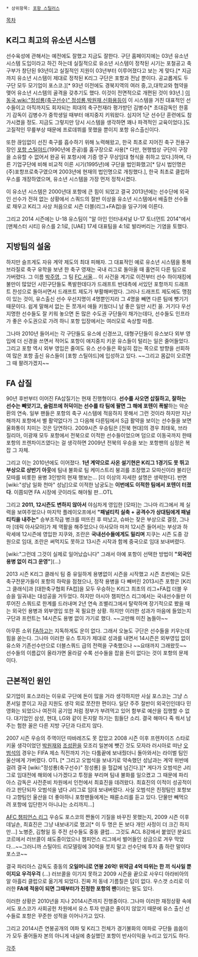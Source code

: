  * 상위항목: [[포항 스틸러스]]
[[목차]]
== K리그 최고의 유소년 시스템 ==
선수육성에 관해서는 예전에도 잘했고 지금도 잘한다. 구단 홈페이지에는 03년 유소년 시스템 도입이라고 하긴 하는데 실질적으로 유소년 시스템이 정착된 시기는 포철공고 축구부가 창단된 93년이고 실질적인 지원이 03년부터 이루어졌다고 보는 게 맞다.[* 지금까지 유소년 시스템이 제대로 정착된 K리그 구단은 포항과 전남 뿐이다. 공교롭게도 두 구단 모두 모기업이 포스코.][* 93년 이전에도 경북지역의 여러 중,고,대학교와 협약을 맺어 유소년 시스템의 골격을 갖추기도 했다. 이것이 전면적으로 개편된 것이 93년.] [[이동국]],[[wiki:"정성룡(축구선수)" 정성룡]],[[박원재]],[[신화용]]등이 이 시스템을 거친 대표적인 선수들이고 아직까지도 회자되는 희대의 축구천재라 평가받던 김병수[* 초대감독인 한홍기 감독이 김병수가 중학생일 때부터 애지중지 키워왔다. 심지어 1군 선수단 훈련에도 참가시켰을 정도. 지금도 그렇지만 당시 시스템을 생각하면 꽤나 파격적인 교육이었다.]도 고질적인 무릎부상 때문에 프로데뷔를 못했을 뿐이지 포항 유스출신이다.

또한 끊임없이 선진 축구를 흡수하기 위해 노력해왔고, 한국 최초로 지어진 축구 전용구장인 [[포항 스틸야드]](1990년에 준공)를 홈구장으로 사용[* 다만, 현행법상 구단이 구장을 소유할 수 없어서 완공 뒤 포항시에 기증 영구 무상임대 형식을 취하고 있다.]하며, 다른 기업구단에 비해 비교적 이른 시기(1995년)에 구단을 법인화했고[* 당시 법인명은 (주)포항프로축구였으며 2003년에 현재의 법인명으로 개칭했다.], 한국 최초로 클럽하우스를 개장하였으며, 유소년 시스템을 가장 먼저 정착시켰다. 

이 유소년 시스템은 2000년대 포항에 큰 힘이 되었고 결국 2013년에는 선수단에 외국인 선수가 전혀 없는 상황에서 스쿼드의 절반 이상을 유소년 시스템에서 배출한 선수들로 채우고 K리그 사상 처음으로 시즌 더블(리그+FA컵)을 일구기에 이른다.

그리고 2014 시즌에는 U-18 유스팀이 "알 아인 인터내셔널 U-17 토너먼트 2014"에서 [맨체스터 시티] 유스를 2:1로, [UAE] 17세 대표팀을 4:1로 발라버리는 기염을 토했다.  

== 지방팀의 설움 ==
하지만 슬프게도 자유 계약 제도의 최대 피해자. 그 대표적인 예로 유소년 시스템을 통해 브라질로 축구 유학을 보낸 한 축구 영재는 국내 리그로 돌아올 때 홀연히 다른 팀으로 가버렸다. 그 이름 [[박주영]], 그 팀 [[FC 서울]]... 이 사건을 계기로 이전부터 선수 하이재킹에 불만이 많았던 시민구단들도 폭발한데다가 드래프트 반대측에 서있던 포항까지 드래프트 찬성으로 돌아서면서 드래프트 제도가 부활해버렸다. 그러나 드래프트 제도에도 맹점이 있는 것이, 유스출신 선수 우선지명이 4명뿐인지라 그 4명을 빼면 다른 팀에 뺏기기 때문이다. 쉽게 말해서 없는 돈 쪼개서 애들 키웠더니 남 좋은 일만 시킨 꼴. 거기다 우선 지명한 선수들도 잘 키워 놓으면 돈 많은 수도권 구단들이 채가는데다, 선수들도 인프라가 좋은 수도권으로 가려 하니 포항 입장에서는 여러모로 속상할 따름.

그나마 2010년 들어서는 각 구단들도 유스에 신경쓰고, 대형구단들이 유스보다 외부 영입에 더 신경을 쓰면서 적어도 포항이 애지중지 키운 유스들이 털리는 일은 줄어들었다. 그리고 포항 역시 외부 영입은 줄여도 유스 선수들은 확실히 잡는 쪽으로 방향을 선회하여 많은 포항 출신 유스들이 [포항 스틸야드]에 입성하고 있다. ~~그리고 몸값이 오르면 그 때 팔려가겠지~~

== FA 삽질 ==
90년 후반부터 이어진 FA삽질기는 현재 진행형이다. '''선수를 사오면 삽질하고, 잘하는 선수는 빼앗기고, 슬럼프에 허덕이는 선수를 타 팀에 팔면 그 해에 포텐이 폭발'''하는 악순환의 연속. 일부 팬들은 포항의 축구 시스템에 적응하지 못해서 그런 것이라 하지만 지난해까지 포항에서 별 활약없다가 그 다음해 다른팀에서 S급 활약을 보이는 선수들을 보면 울화통이 치미는 것은 당연하다. 2009시즌 우승팀은 [전북 현대]의 경우 최태욱, 브라질리아, 이광재 모두 포항에서 전북으로 이적한 선수들이었으며 덤으로 이동국까지 한때 포항의 프렌차이즈였다는 걸 생각하면 2009년 전북의 우승을 보는 포항팬의 심정은 복잡 그 자체.

그리고 이는 2010년에도 이어졌다. '''1년 계약으로 사온 설기현은 K리그 1경기도 못 뛰고 부상으로 상반기 아웃'''에 팀내 불화로 팀 케미스트리 붕괴를 조장했고 모따신이라 불리던 모따를 비롯한 용병 3인방의 현재 행보는... [더 이상의 자세한 설명은 생략한다]. 반면 [wiki:"성남 일화 천마" 성남]으로 이적한 남궁도는 '''이번에도 이적한 팀에서 포텐이 터졌다'''. 이쯤되면 FA 시장에 굿이라도 해야될 판...OTL

그리고 '''2011, 12시즌도 변하지 않아서''' 야심차게 영입한 [모따]는 그나마 리그에서 제 실력을 보여주었으나 마지막 플레이오프에서 '''"패널티킥 실축 + 공격수가 상대팀에게 패널티킥을 내주는"''' 승부조작급 병크를 떠뜨린 후 떠났고, 슈바는 잦은 부상으로 결장, 그나마 [데릭 아사모아]가 제 역활을 해주었으나 아사모아 마저 12시즌 들어서는 부상과 하락세에 12시즌에 영입한 지쿠와, 조란은 '''국내선수들에게도 밀리며''' 지쿠는 시즌 도중 강원으로 임대, 조란은 써먹지도 못하고 13시즌 시작과 함께 중국으로 임대 보내버렸다.

[wiki:"그런데 그것이 실제로 일어났습니다" 그래서 아예 포항이 선택한 방법이 '''"외국인 용병 없이 리그 운영"'''](...) 

2013 시즌 K리그 클래식 팀 중 유일하게 용병없이 시즌을 시작했고 시즌 초반에는 모든 축구전문가들이 포항의 하락을 점쳤으나, 정작 용병을 다 빼버린 2013시즌 포항은 [K리그 클래식]과 [대한축구협회 FA컵]을 모두 우승하는 K리그 최초의 리그+FA컵 더블 우승을 일궈내는 대성공을 거두었다. 하지만 아시아 챔피언스 리그에서는 국내선수들만 이루어진 스쿼드로 한계를 드러내며 2년 연속 조별리그에서 탈락하며 장기적으로 봤을 때는 외국인 용병과 외부영입 또한 꼭 필요한 상황. 하지만 이러한 성과가 마음에 들었는지 구단과 프런트는 14시즌도 용병 없이 가기로 했다. ~~고만해 미친 놈들아~~

아무튼 소위 [[FA]]하고는 지독하게도 운이 없다. 그래서 오늘도 구단은 선수들을 키우는데 힘을 쏟는다. 그나마 이러한 유스 투자가 제대로 성과를 내면서 14시즌은 외부영입 없이 유스와 기존선수만으로 더블스쿼드 급의 전력을 구축했으나 ~~요태까지 그래왔듯~~ 선수들의 이름값이 올라가면 올라갈 수록 선수들을 잡을 돈이 없다는 것이 포항의 문제이다.

== 근본적인 원인 ==
모기업이 포스코라는 이유로 구단에 돈이 많을 거라 생각하지만 사실 포스코는 그냥 스폰서일 뿐이고 자금 지원도 생각 외로 쪼잔한 편이다. 일단 주주 절반이 외국인인데다 민영화는 되었으나 여전히 공기업 처럼 정부가 부려먹고 있어 함부로 예산을 집행할 수 없다. 대기업인 삼성, 현대, LG와 같이 돈지랄 하기는 힘들단 소리. 결국 해마다 죽 쒀서 남 주는 험한 꼴은 다른 지방 구단과 다르지 않다.

2007 시즌 우승의 주역이던 따바레즈도 못 잡았고 2008 시즌 이후 프렌차이즈 스타로 키울 생각이었던 [[박원재]]와 [[조성환]]을 모조리 일본에 뺏긴 것도 모자라 러시아로 떠난 [[오범석]]의 경우는 FIFA 제소 직전까지 가는 다툼끝에 보내줬더니 돌아와서는 라이벌 팀인 울산에게 가버렸다. OTL [* 그리고 오범석을 보내기로 약속했던 성남과는 계약 위반에 걸려 결국 [wiki:"정성룡(축구선수)" 정성룡] 을 헐값에 넘긴다.][* 게다가 오범석은 J리그로 임대전에 해외에 나가겠다고 투정을 부리며 팀내 불화를 일으켰고 그 때문에 파리아스 감독은 사전준비 차원에서 인천에서 최효진을 데려왔다. 최효진의 이적이 성공적이라고 판단되자 오범석을 냅다 J리그로 임대 보내버렸다. 사실 오범석은 친정팀인 포항보다 고향팀인 울산을 더 좋아하니 포항팬들에게는 패륜소리를 듣고 있다. 단물만 빼먹으려 포항에 입단한거 아니냐는 소리까지...]

[[AFC 챔피언스 리그]] 우승도 포스코의 짠돌이 기질을 바꾸진 못했는지, 2009 시즌 이후 데닐손, 최효진은 그냥 내보내기로 했고[* 이 두 명은 돈 보다 개인 사정이 더 크긴 하지만...] 노병준, 김형일 등 주전 선수들도 중동 클럽... 그것도 ACL 8강에서 붙었던 분요드코르에서 러브콜이 쇄도중이었으나 챔피언스 리그에서 벌어들인 상금으로 겨우 막았다...~~그러니까 스틸야드 리모델링에 30억을 붓지 말고 선수단에 투자 좀 하란 말이다 포스코~~

결국 파리아스 감독도 중동의 '''오일머니로 연봉 26억! 위약금 4억 따위는 한 끼 식사일 뿐이지요 우걱우걱''' (...) 러브콜을 이기지 못하고 2009 시즌을 끝으로 사우디 아라비아의 알 아흘리 클럽으로 옮기게 되었다. 진짜 저 동네 기름칠은 답이 없다. 우스갯 소리로 이러한 '''FA에 적응이 되면 그때부터가 진정한 포항의 팬'''이라는 말도 있다.

이러한 상황은 2010년을 지나 2014시즌까지 진행중이다. 그나마 이러한 재정상황 속에서도 포스코가 사회공헌 차원에서 유스 투자 만큼은 줄이지 않았기 때문에 유스 출신 선수들로 포항은 꾸준한 성적을 이어나가고 있다.

그리고 2014시즌 연봉공개의 여파 및 K리그 전체가 경기불화의 여파로 구단들 씀씀이가 모두 줄어들자 본의 아니게 내실에 충실했던 포항이 반사이익을 누리고 있기도 하다.

[[각주]]
